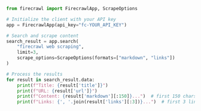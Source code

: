 ```python Python
from firecrawl import FirecrawlApp, ScrapeOptions

# Initialize the client with your API key
app = FirecrawlApp(api_key="fc-YOUR_API_KEY")

# Search and scrape content
search_result = app.search(
    "firecrawl web scraping",
    limit=3,
    scrape_options=ScrapeOptions(formats=["markdown", "links"])
)

# Process the results
for result in search_result.data:
    print(f"Title: {result['title']}")
    print(f"URL: {result['url']}")
    print(f"Content: {result['markdown'][:150]}...")  # first 150 chars
    print(f"Links: {', '.join(result['links'][:3])}...")  # first 3 links
``` 